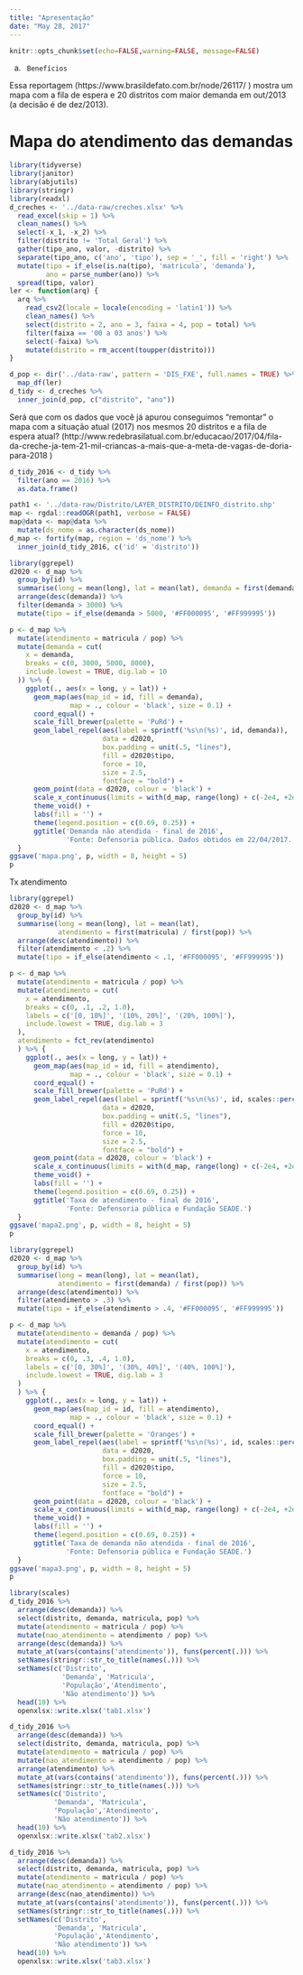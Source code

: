 ```yaml
---
title: "Apresentação"
date: "May 28, 2017"
---
```


```r
knitr::opts_chunk$set(echo=FALSE,warning=FALSE, message=FALSE)
```

a)      Benefícios
 
Essa reportagem (https://www.brasildefato.com.br/node/26117/ ) mostra um mapa com a fila de espera e 20 distritos com maior demanda em out/2013 (a decisão é de dez/2013).
 
# Mapa do atendimento das demandas

```r
library(tidyverse)
library(janitor)
library(abjutils)
library(stringr)
library(readxl)
d_creches <- '../data-raw/creches.xlsx' %>% 
  read_excel(skip = 1) %>%
  clean_names() %>% 
  select(-x_1, -x_2) %>% 
  filter(distrito != 'Total Geral') %>% 
  gather(tipo_ano, valor, -distrito) %>% 
  separate(tipo_ano, c('ano', 'tipo'), sep = '_', fill = 'right') %>%  
  mutate(tipo = if_else(is.na(tipo), 'matricula', 'demanda'),
         ano = parse_number(ano)) %>% 
  spread(tipo, valor)
ler <- function(arq) {
  arq %>% 
    read_csv2(locale = locale(encoding = 'latin1')) %>% 
    clean_names() %>% 
    select(distrito = 2, ano = 3, faixa = 4, pop = total) %>% 
    filter(faixa == '00 a 03 anos') %>% 
    select(-faixa) %>% 
    mutate(distrito = rm_accent(toupper(distrito)))
}

d_pop <- dir('../data-raw', pattern = 'DIS_FXE', full.names = TRUE) %>% 
  map_df(ler)
d_tidy <- d_creches %>% 
  inner_join(d_pop, c("distrito", "ano"))

```

Será que com os dados que você já apurou conseguimos “remontar” o mapa com a situação atual (2017) nos mesmos 20 distritos e a fila de espera atual? (http://www.redebrasilatual.com.br/educacao/2017/04/fila-da-creche-ja-tem-21-mil-criancas-a-mais-que-a-meta-de-vagas-de-doria-para-2018 )

```r
d_tidy_2016 <- d_tidy %>% 
  filter(ano == 2016) %>% 
  as.data.frame()

path1 <- '../data-raw/Distrito/LAYER_DISTRITO/DEINFO_distrito.shp'
map <- rgdal::readOGR(path1, verbose = FALSE)
map@data <- map@data %>% 
  mutate(ds_nome = as.character(ds_nome))
d_map <- fortify(map, region = 'ds_nome') %>% 
  inner_join(d_tidy_2016, c('id' = 'distrito'))
```


```r
library(ggrepel)
d2020 <- d_map %>% 
  group_by(id) %>% 
  summarise(long = mean(long), lat = mean(lat), demanda = first(demanda)) %>% 
  arrange(desc(demanda)) %>% 
  filter(demanda > 3000) %>% 
  mutate(tipo = if_else(demanda > 5000, '#FF000095', '#FF999995'))

p <- d_map %>% 
  mutate(atendimento = matricula / pop) %>% 
  mutate(demanda = cut(
    x = demanda, 
    breaks = c(0, 3000, 5000, 8000),
    include.lowest = TRUE, dig.lab = 10
  )) %>% {
    ggplot(., aes(x = long, y = lat)) +
      geom_map(aes(map_id = id, fill = demanda), 
               map = ., colour = 'black', size = 0.1) +
      coord_equal() +
      scale_fill_brewer(palette = 'PuRd') +
      geom_label_repel(aes(label = sprintf('%s\n(%s)', id, demanda)), 
                       data = d2020, 
                       box.padding = unit(.5, "lines"),
                       fill = d2020$tipo,
                       force = 10,
                       size = 2.5,
                       fontface = "bold") +
      geom_point(data = d2020, colour = 'black') +
      scale_x_continuous(limits = with(d_map, range(long) + c(-2e4, +2e4))) +
      theme_void() +
      labs(fill = '') +
      theme(legend.position = c(0.69, 0.25)) +
      ggtitle('Demanda não atendida - final de 2016',
              'Fonte: Defensoria pública. Dados obtidos em 22/04/2017.')
  }
ggsave('mapa.png', p, width = 8, height = 5)
p


```


Tx atendimento

```r
library(ggrepel)
d2020 <- d_map %>% 
  group_by(id) %>% 
  summarise(long = mean(long), lat = mean(lat), 
            atendimento = first(matricula) / first(pop)) %>% 
  arrange(desc(atendimento)) %>% 
  filter(atendimento < .2) %>% 
  mutate(tipo = if_else(atendimento < .1, '#FF000095', '#FF999995'))

p <- d_map %>% 
  mutate(atendimento = matricula / pop) %>% 
  mutate(atendimento = cut(
    x = atendimento, 
    breaks = c(0, .1, .2, 1.0), 
    labels = c('[0, 10%]', '(10%, 20%]', '(20%, 100%]'),
    include.lowest = TRUE, dig.lab = 3
  ),
  atendimento = fct_rev(atendimento)
  ) %>% {
    ggplot(., aes(x = long, y = lat)) +
      geom_map(aes(map_id = id, fill = atendimento), 
               map = ., colour = 'black', size = 0.1) +
      coord_equal() +
      scale_fill_brewer(palette = 'PuRd') +
      geom_label_repel(aes(label = sprintf('%s\n(%s)', id, scales::percent(atendimento))), 
                       data = d2020, 
                       box.padding = unit(.5, "lines"),
                       fill = d2020$tipo,
                       force = 10,
                       size = 2.5,
                       fontface = "bold") +
      geom_point(data = d2020, colour = 'black') +
      scale_x_continuous(limits = with(d_map, range(long) + c(-2e4, +2e4))) +
      theme_void() +
      labs(fill = '') +
      theme(legend.position = c(0.69, 0.25)) +
      ggtitle('Taxa de atendimento - final de 2016',
              'Fonte: Defensoria pública e Fundação SEADE.')
  }
ggsave('mapa2.png', p, width = 8, height = 5)
p

```

```r
library(ggrepel)
d2020 <- d_map %>% 
  group_by(id) %>% 
  summarise(long = mean(long), lat = mean(lat), 
            atendimento = first(demanda) / first(pop)) %>% 
  arrange(desc(atendimento)) %>% 
  filter(atendimento > .3) %>% 
  mutate(tipo = if_else(atendimento > .4, '#FF000095', '#FF999995'))

p <- d_map %>% 
  mutate(atendimento = demanda / pop) %>% 
  mutate(atendimento = cut(
    x = atendimento, 
    breaks = c(0, .3, .4, 1.0), 
    labels = c('[0, 30%]', '(30%, 40%]', '(40%, 100%]'),
    include.lowest = TRUE, dig.lab = 3
  )
  ) %>% {
    ggplot(., aes(x = long, y = lat)) +
      geom_map(aes(map_id = id, fill = atendimento), 
               map = ., colour = 'black', size = 0.1) +
      coord_equal() +
      scale_fill_brewer(palette = 'Oranges') +
      geom_label_repel(aes(label = sprintf('%s\n(%s)', id, scales::percent(atendimento))), 
                       data = d2020, 
                       box.padding = unit(.5, "lines"),
                       fill = d2020$tipo,
                       force = 10,
                       size = 2.5,
                       fontface = "bold") +
      geom_point(data = d2020, colour = 'black') +
      scale_x_continuous(limits = with(d_map, range(long) + c(-2e4, +2e4))) +
      theme_void() +
      labs(fill = '') +
      theme(legend.position = c(0.69, 0.25)) +
      ggtitle('Taxa de demanda não atendida - final de 2016',
              'Fonte: Defensoria pública e Fundação SEADE.')
  }
ggsave('mapa3.png', p, width = 8, height = 5)
p

```



```r
library(scales)
d_tidy_2016 %>% 
  arrange(desc(demanda)) %>% 
  select(distrito, demanda, matricula, pop) %>% 
  mutate(atendimento = matricula / pop) %>% 
  mutate(nao_atendimento = atendimento / pop) %>% 
  arrange(desc(demanda)) %>% 
  mutate_at(vars(contains('atendimento')), funs(percent(.))) %>% 
  setNames(stringr::str_to_title(names(.))) %>% 
  setNames(c('Distrito',
             'Demanda', 'Matricula', 
             'População','Atendimento',
             'Não atendimento')) %>% 
  head(10) %>% 
  openxlsx::write.xlsx('tab1.xlsx')

d_tidy_2016 %>% 
  arrange(desc(demanda)) %>% 
  select(distrito, demanda, matricula, pop) %>% 
  mutate(atendimento = matricula / pop) %>% 
  mutate(nao_atendimento = atendimento / pop) %>% 
  arrange(atendimento) %>% 
  mutate_at(vars(contains('atendimento')), funs(percent(.))) %>% 
  setNames(stringr::str_to_title(names(.))) %>% 
  setNames(c('Distrito',
           'Demanda', 'Matricula', 
           'População','Atendimento',
           'Não atendimento')) %>% 
  head(10) %>% 
  openxlsx::write.xlsx('tab2.xlsx')

d_tidy_2016 %>% 
  arrange(desc(demanda)) %>% 
  select(distrito, demanda, matricula, pop) %>% 
  mutate(atendimento = matricula / pop) %>% 
  mutate(nao_atendimento = atendimento / pop) %>% 
  arrange(desc(nao_atendimento)) %>% 
  mutate_at(vars(contains('atendimento')), funs(percent(.))) %>% 
  setNames(stringr::str_to_title(names(.))) %>% 
  setNames(c('Distrito',
           'Demanda', 'Matricula', 
           'População','Atendimento',
           'Não atendimento')) %>% 
  head(10) %>% 
  openxlsx::write.xlsx('tab3.xlsx')
```

